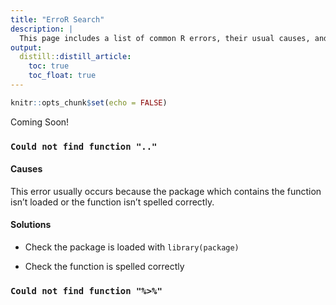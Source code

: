 ```yaml
---
title: "ErroR Search"
description: |
  This page includes a list of common R errors, their usual causes, and some solutions!
output:
  distill::distill_article:
    toc: true
    toc_float: true
---
```


```r
knitr::opts_chunk$set(echo = FALSE)
```

Coming Soon! 

### `Could not find function ".."`

#### Causes

This error usually occurs because the package which contains the function isn't loaded or the function isn't spelled correctly. 

#### Solutions

- Check the package is loaded with `library(package)`   

- Check the function is spelled correctly  


### `Could not find function "%>%"`














<br>
<br>
<br>








